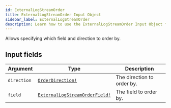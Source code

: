 ```yaml
---
id: ExternalLogStreamOrder
title: ExternalLogStreamOrder Input Object
sidebar_label: ExternalLogStreamOrder
description: Learn how to use the ExternalLogStreamOrder Input Object for Builder's API.
---
```


Allows specifying which field and direction to order by.

## Input fields

| Argument    | Type                                                                              | Description                |
| ----------- | --------------------------------------------------------------------------------- | -------------------------- |
| `direction` | [`OrderDirection!`](/composer/builder/api/schema/enum/OrderDirection.mdx)                           | The direction to order by. |
| `field`     | [`ExternalLogStreamOrderField!`](/composer/builder/api/schema/enum/ExternalLogStreamOrderField.mdx) | The field to order by.     |
